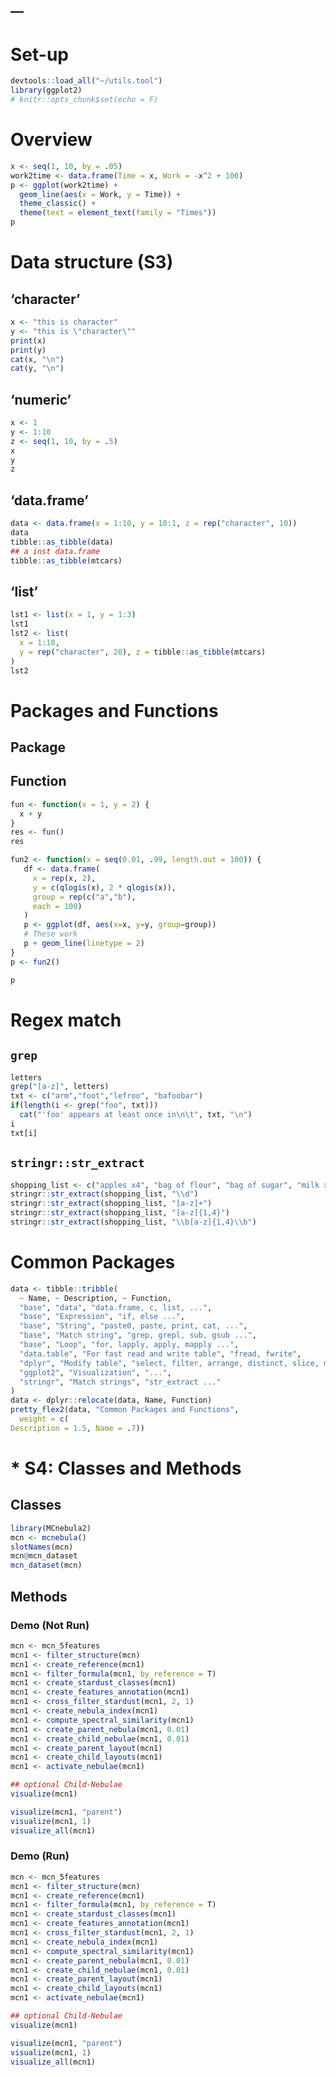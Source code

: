 ---
---

# Set-up

```r
devtools::load_all("~/utils.tool")
library(ggplot2)
# knitr::opts_chunk$set(echo = F)
```

# Overview

```r
x <- seq(1, 10, by = .05)
work2time <- data.frame(Time = x, Work = -x^2 + 100)
p <- ggplot(work2time) +
  geom_line(aes(x = Work, y = Time)) +
  theme_classic() +
  theme(text = element_text(family = "Times"))
p
```

# Data structure (S3)

## 'character'

```r
x <- "this is character"
y <- "this is \"character\""
print(x)
print(y)
cat(x, "\n")
cat(y, "\n")
```

## 'numeric'

```r
x <- 1
y <- 1:10
z <- seq(1, 10, by = .5)
x
y
z
```

## 'data.frame'

```r
data <- data.frame(x = 1:10, y = 10:1, z = rep("character", 10))
data
tibble::as_tibble(data)
## a inst data.frame
tibble::as_tibble(mtcars)
```

## 'list'

```r
lst1 <- list(x = 1, y = 1:3)
lst1
lst2 <- list(
  x = 1:10, 
  y = rep("character", 20), z = tibble::as_tibble(mtcars)
)
lst2
```

# Packages and Functions

## Package

## Function

```r
fun <- function(x = 1, y = 2) {
  x + y
}
res <- fun()
res
```

```r
fun2 <- function(x = seq(0.01, .99, length.out = 100)) {
   df <- data.frame(
     x = rep(x, 2),
     y = c(qlogis(x), 2 * qlogis(x)),
     group = rep(c("a","b"),
     each = 100)
   )
   p <- ggplot(df, aes(x=x, y=y, group=group))
   # These work
   p + geom_line(linetype = 2)
}
p <- fun2()
```

```r
p
```

# Regex match

## `grep`

```r
letters
grep("[a-z]", letters)
txt <- c("arm","foot","lefroo", "bafoobar")
if(length(i <- grep("foo", txt)))
  cat("'foo' appears at least once in\n\t", txt, "\n")
i
txt[i]
```

## `stringr::str_extract`

```r
shopping_list <- c("apples x4", "bag of flour", "bag of sugar", "milk x2")
stringr::str_extract(shopping_list, "\\d")
stringr::str_extract(shopping_list, "[a-z]+")
stringr::str_extract(shopping_list, "[a-z]{1,4}")
stringr::str_extract(shopping_list, "\\b[a-z]{1,4}\\b")
```

# Common Packages

```r
data <- tibble::tribble(
  ~ Name, ~ Description, ~ Function,
  "base", "data", "data.frame, c, list, ...",
  "base", "Expression", "if, else ...",
  "base", "String", "paste0, paste, print, cat, ...",
  "base", "Match string", "grep, grepl, sub, gsub ...",
  "base", "Loop", "for, lapply, apply, mapply ...",
  "data.table", "For fast read and write table", "fread, fwrite",
  "dplyr", "Modify table", "select, filter, arrange, distinct, slice, mutate ...",
  "ggplot2", "Visualization", "...",
  "stringr", "Match strings", "str_extract ..."
)
data <- dplyr::relocate(data, Name, Function)
pretty_flex2(data, "Common Packages and Functions",
  weight = c(
Description = 1.5, Name = .7))
```

# * S4: Classes and Methods

## Classes

```r
library(MCnebula2)
mcn <- mcnebula()
slotNames(mcn)
mcn@mcn_dataset
mcn_dataset(mcn)
```

## Methods

### Demo (Not Run)

```r
mcn <- mcn_5features
mcn1 <- filter_structure(mcn)
mcn1 <- create_reference(mcn1)
mcn1 <- filter_formula(mcn1, by_reference = T)
mcn1 <- create_stardust_classes(mcn1)
mcn1 <- create_features_annotation(mcn1)
mcn1 <- cross_filter_stardust(mcn1, 2, 1)
mcn1 <- create_nebula_index(mcn1)
mcn1 <- compute_spectral_similarity(mcn1)
mcn1 <- create_parent_nebula(mcn1, 0.01)
mcn1 <- create_child_nebulae(mcn1, 0.01)
mcn1 <- create_parent_layout(mcn1)
mcn1 <- create_child_layouts(mcn1)
mcn1 <- activate_nebulae(mcn1)

## optional Child-Nebulae
visualize(mcn1)

visualize(mcn1, "parent")
visualize(mcn1, 1)
visualize_all(mcn1)
```

### Demo (Run)

```r
mcn <- mcn_5features
mcn1 <- filter_structure(mcn)
mcn1 <- create_reference(mcn1)
mcn1 <- filter_formula(mcn1, by_reference = T)
mcn1 <- create_stardust_classes(mcn1)
mcn1 <- create_features_annotation(mcn1)
mcn1 <- cross_filter_stardust(mcn1, 2, 1)
mcn1 <- create_nebula_index(mcn1)
mcn1 <- compute_spectral_similarity(mcn1)
mcn1 <- create_parent_nebula(mcn1, 0.01)
mcn1 <- create_child_nebulae(mcn1, 0.01)
mcn1 <- create_parent_layout(mcn1)
mcn1 <- create_child_layouts(mcn1)
mcn1 <- activate_nebulae(mcn1)

## optional Child-Nebulae
visualize(mcn1)

visualize(mcn1, "parent")
visualize(mcn1, 1)
visualize_all(mcn1)
```
